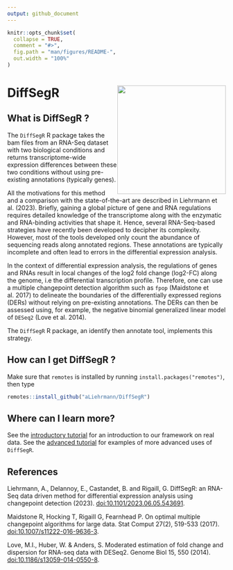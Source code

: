 ```yaml
---
output: github_document
---
```


<!-- README.md is generated from README.Rmd. Please edit that file -->

```r
knitr::opts_chunk$set(
  collapse = TRUE,
  comment = "#>",
  fig.path = "man/figures/README-",
  out.width = "100%"
)
```

<!-- badges: start -->
<!-- badges: end -->

# DiffSegR <img src="man/figures/logo.png" style="float:right; height:250px;" />

## What is DiffSegR ?

The ``DiffSegR`` R package takes the bam files from an RNA-Seq dataset with two 
biological conditions and returns transcriptome-wide expression differences between
these two conditions without using pre-existing annotations (typically genes). 

All the motivations for this method and a comparison with the state-of-the-art 
are described in Liehrmann et al. (2023). Briefly, gaining 
a global picture of gene and RNA regulations requires detailed knowledge of the 
transcriptome along with the enzymatic and RNA-binding activities that shape it.
Hence, several RNA-Seq-based strategies have recently been developed to decipher
its complexity. However, most of the tools developed only count the abundance 
of sequencing reads along annotated regions. These annotations 
are typically incomplete and often lead to errors in the differential expression
analysis.  

In the context of differential expression analysis, the regulations of genes 
and RNAs result in local changes of the log2 fold change (log2-FC) along the 
genome, i.e the differential transcription profile. Therefore, one can use a multiple 
changepoint detection algorithm such as ``fpop`` (Maidstone et al. 2017) to delineate 
the boundaries of the differentially expressed regions (DERs) without relying on 
pre-existing annotations. The DERs can then be assessed using, for example, the 
negative binomial generalized linear model of ``DESeq2`` (Love et al. 2014).

The `DiffSegR` R package, an identify then annotate tool, implements this strategy.


## How can I get DiffSegR ?

Make sure that `remotes` is installed by running `install.packages("remotes")`,
then type

``` r
remotes::install_github("aLiehrmann/DiffSegR")
```

## Where can I learn more?

See the [introductory tutorial](https://aliehrmann.github.io/DiffSegR/articles/introductory_tutorial.html) for an 
introduction to our framework on real data. See the 
[advanced tutorial](https://aliehrmann.github.io/DiffSegR/articles/advanced_uses.html) for examples of 
more advanced uses of `DiffSegR`.

## References 

Liehrmann, A., Delannoy, E., Castandet, B. and Rigaill, G. DiffSegR: an
RNA-Seq data driven method for differential expression analysis using 
changepoint detection (2023). [doi:10.1101/2023.06.05.543691](https://doi.org/10.1101/2023.06.05.543691).

Maidstone R, Hocking T, Rigaill G, Fearnhead P. On optimal multiple 
changepoint algorithms for large data. Stat Comput 27(2), 519-533 (2017).
[doi:10.1007/s11222-016-9636-3](https://link.springer.com/article/10.1007/s11222-016-9636-3).

Love, M.I., Huber, W. & Anders, S. Moderated estimation of fold change and 
dispersion for RNA-seq data with DESeq2. Genome Biol 15, 550 (2014). 
[doi:10.1186/s13059-014-0550-8](https://genomebiology.biomedcentral.com/articles/10.1186/s13059-014-0550-8).




